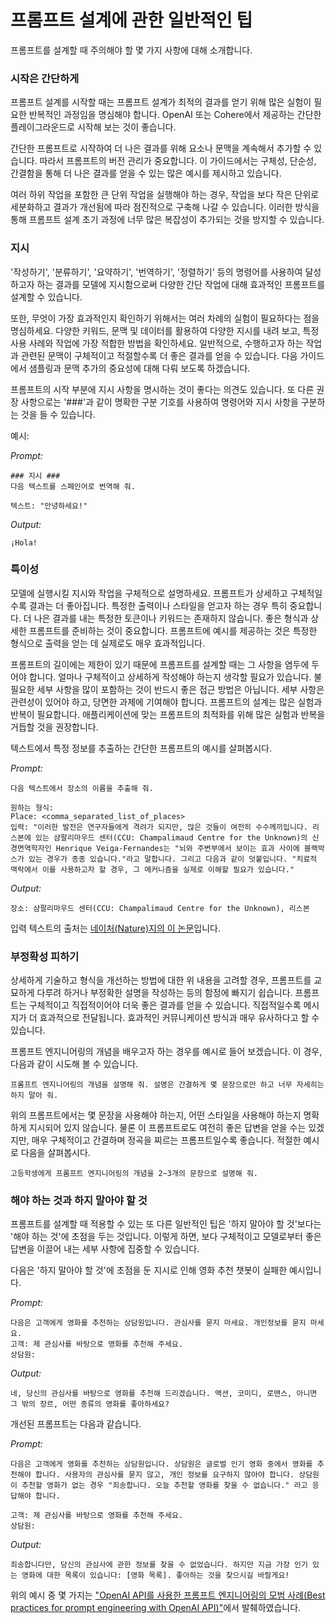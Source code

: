 # 프롬프트 설계에 관한 일반적인 팁

프롬프트를 설계할 때 주의해야 할 몇 가지 사항에 대해 소개합니다.

### 시작은 간단하게

프롬프트 설계를 시작할 때는 프롬프트 설계가 최적의 결과를 얻기 위해 많은 실험이 필요한 반복적인 과정임을 명심해야 합니다. OpenAI 또는 Cohere에서 제공하는 간단한 플레이그라운드로 시작해 보는 것이 좋습니다.

간단한 프롬프트로 시작하여 더 나은 결과를 위해 요소나 문맥을 계속해서 추가할 수 있습니다. 따라서 프롬프트의 버전 관리가 중요합니다. 이 가이드에서는 구체성, 단순성, 간결함을 통해 더 나은 결과를 얻을 수 있는 많은 예시를 제시하고 있습니다.

여러 하위 작업을 포함한 큰 단위 작업을 실행해야 하는 경우, 작업을 보다 작은 단위로 세분화하고 결과가 개선됨에 따라 점진적으로 구축해 나갈 수 있습니다. 이러한 방식을 통해 프롬프트 설계 초기 과정에 너무 많은 복잡성이 추가되는 것을 방지할 수 있습니다.

### 지시

'작성하기', '분류하기', '요약하기', '번역하기', '정렬하기' 등의 명령어를 사용하여 달성하고자 하는 결과를 모델에 지시함으로써 다양한 간단 작업에 대해 효과적인 프롬프트를 설계할 수 있습니다.

또한, 무엇이 가장 효과적인지 확인하기 위해서는 여러 차례의 실험이 필요하다는 점을 명심하세요. 다양한 키워드, 문맥 및 데이터를 활용하여 다양한 지시를 내려 보고, 특정 사용 사례와 작업에 가장 적합한 방법을 확인하세요. 일반적으로, 수행하고자 하는 작업과 관련된 문맥이 구체적이고 적절할수록 더 좋은 결과를 얻을 수 있습니다. 다음 가이드에서 샘플링과 문맥 추가의 중요성에 대해 다뤄 보도록 하겠습니다.

프롬프트의 시작 부분에 지시 사항을 명시하는 것이 좋다는 의견도 있습니다. 또 다른 권장 사항으로는 '###'과 같이 명확한 구분 기호를 사용하여 명령어와 지시 사항을 구분하는 것을 들 수 있습니다.

예시:

*Prompt:*

```
### 지시 ###
다음 텍스트를 스페인어로 번역해 줘.

텍스트: "안녕하세요!"
```

*Output:*

```
¡Hola!
```

### 특이성

모델에 실행시킬 지시와 작업을 구체적으로 설명하세요. 프롬프트가 상세하고 구체적일수록 결과는 더 좋아집니다. 특정한 출력이나 스타일을 얻고자 하는 경우 특히 중요합니다. 더 나은 결과를 내는 특정한 토큰이나 키워드는 존재하지 않습니다. 좋은 형식과 상세한 프롬프트를 준비하는 것이 중요합니다. 프롬프트에 예시를 제공하는 것은 특정한 형식으로 출력을 얻는 데 실제로도 매우 효과적입니다.

프롬프트의 길이에는 제한이 있기 때문에 프롬프트를 설계할 때는 그 사항을 염두에 두어야 합니다. 얼마나 구체적이고 상세하게 작성해야 하는지 생각할 필요가 있습니다. 불필요한 세부 사항을 많이 포함하는 것이 반드시 좋은 접근 방법은 아닙니다. 세부 사항은 관련성이 있어야 하고, 당면한 과제에 기여해야 합니다. 프롬프트의 설계는 많은 실험과 반복이 필요합니다. 애플리케이션에 맞는 프롬프트의 최적화를 위해 많은 실험과 반복을 거듭할 것을 권장합니다. 

텍스트에서 특정 정보를 추출하는 간단한 프롬프트의 예시를 살펴봅시다.

*Prompt:*

```
다음 텍스트에서 장소의 이름을 추출해 줘.

원하는 형식:
Place: <comma_separated_list_of_places>
입력: "이러한 발전은 연구자들에게 격려가 되지만, 많은 것들이 여전히 수수께끼입니다. 리스본에 있는 샴팔리마우드 센터(CCU: Champalimaud Centre for the Unknown)의 신경면역학자인 Henrique Veiga-Fernandes는 "뇌와 주변부에서 보이는 효과 사이에 블랙박스가 있는 경우가 종종 있습니다."라고 말합니다. 그리고 다음과 같이 덧붙입니다. "치료적 맥락에서 이를 사용하고자 할 경우, 그 메커니즘을 실제로 이해할 필요가 있습니다."

```

*Output:*

```
장소: 샴팔리마우드 센터(CCU: Champalimaud Centre for the Unknown), 리스본
```

입력 텍스트의 출처는 [네이처(Nature)지의 이 논문](https://www.nature.com/articles/d41586-023-00509-z)입니다.

### 부정확성 피하기

상세하게 기술하고 형식을 개선하는 방법에 대한 위 내용을 고려할 경우, 프롬프트를 교묘하게 다루려 하거나 부정확한 설명을 작성하는 등의 함정에 빠지기 쉽습니다. 프롬프트는 구체적이고 직접적이어야 더욱 좋은 결과를 얻을 수 있습니다. 직접적일수록 메시지가 더 효과적으로 전달됩니다. 효과적인 커뮤니케이션 방식과 매우 유사하다고 할 수 있습니다.

프롬프트 엔지니어링의 개념을 배우고자 하는 경우를 예시로 들어 보겠습니다. 이 경우, 다음과 같이 시도해 볼 수 있습니다.

```
프롬프트 엔지니어링의 개념을 설명해 줘. 설명은 간결하게 몇 문장으로만 하고 너무 자세히는 하지 말아 줘.
```

위의 프롬프트에서는 몇 문장을 사용해야 하는지, 어떤 스타일을 사용해야 하는지 명확하게 지시되어 있지 않습니다. 물론 이 프롬프트로도 여전히 좋은 답변을 얻을 수는 있겠지만, 매우 구체적이고 간결하며 정곡을 찌르는 프롬프트일수록 좋습니다. 적절한 예시로 다음을 살펴봅시다.

```
고등학생에게 프롬프트 엔지니어링의 개념을 2~3개의 문장으로 설명해 줘.
```

### 해야 하는 것과 하지 말아야 할 것

프롬프트를 설계할 때 적용할 수 있는 또 다른 일반적인 팁은 '하지 말아야 할 것'보다는 '해야 하는 것'에 초점을 두는 것입니다. 이렇게 하면, 보다 구체적이고 모델로부터 좋은 답변을 이끌어 내는 세부 사항에 집중할 수 있습니다.

다음은 '하지 말아야 할 것'에 초점을 둔 지시로 인해 영화 추천 챗봇이 실패한 예시입니다.

*Prompt:*

```
다음은 고객에게 영화를 추천하는 상담원입니다. 관심사를 묻지 마세요. 개인정보를 묻지 마세요.
고객: 제 관심사를 바탕으로 영화를 추천해 주세요.
상담원:
```

*Output:*

```
네, 당신의 관심사를 바탕으로 영화를 추천해 드리겠습니다. 액션, 코미디, 로맨스, 아니면 그 밖의 장르, 어떤 종류의 영화를 좋아하세요?
```

개선된 프롬프트는 다음과 같습니다.

*Prompt:*

```
다음은 고객에게 영화를 추천하는 상담원입니다. 상담원은 글로벌 인기 영화 중에서 영화를 추천해야 합니다. 사용자의 관심사를 묻지 않고, 개인 정보를 요구하지 않아야 합니다. 상담원이 추천할 영화가 없는 경우 "죄송합니다. 오늘 추천할 영화를 찾을 수 없습니다." 라고 응답해야 합니다.

고객: 제 관심사를 바탕으로 영화를 추천해 주세요.
상담원:
```

*Output:*

```
죄송합니다만, 당신의 관심사에 관한 정보를 찾을 수 없었습니다. 하지만 지금 가장 인기 있는 영화에 대한 목록이 있습니다: [영화 목록]. 좋아하는 것을 찾으시길 바랄게요!
```

위의 예시 중 몇 가지는 ["OpenAI API를 사용한 프롬프트 엔지니어링의 모범 사례(Best practices for prompt engineering with OpenAI API)"](https://help.openai.com/en/articles/6654000-best-practices-for-prompt-engineering-with-openai-api)에서 발췌하였습니다.
